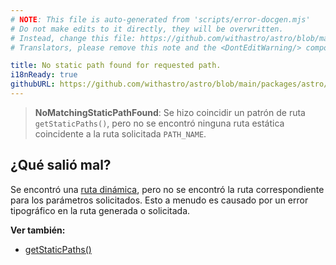 ```yaml
---
# NOTE: This file is auto-generated from 'scripts/error-docgen.mjs'
# Do not make edits to it directly, they will be overwritten.
# Instead, change this file: https://github.com/withastro/astro/blob/main/packages/astro/src/core/errors/errors-data.ts
# Translators, please remove this note and the <DontEditWarning/> component.

title: No static path found for requested path.
i18nReady: true
githubURL: https://github.com/withastro/astro/blob/main/packages/astro/src/core/errors/errors-data.ts
---
```


> **NoMatchingStaticPathFound**: Se hizo coincidir un patrón de ruta `getStaticPaths()`, pero no se encontró ninguna ruta estática coincidente a la ruta solicitada `PATH_NAME`.

## ¿Qué salió mal?

Se encontró una [ruta dinámica](/es/guides/routing/#rutas-dinámicas), pero no se encontró la ruta correspondiente para los parámetros solicitados. Esto a menudo es causado por un error tipográfico en la ruta generada o solicitada.

**Ver también:**

-  [getStaticPaths()](/es/reference/api-reference/#getstaticpaths)
